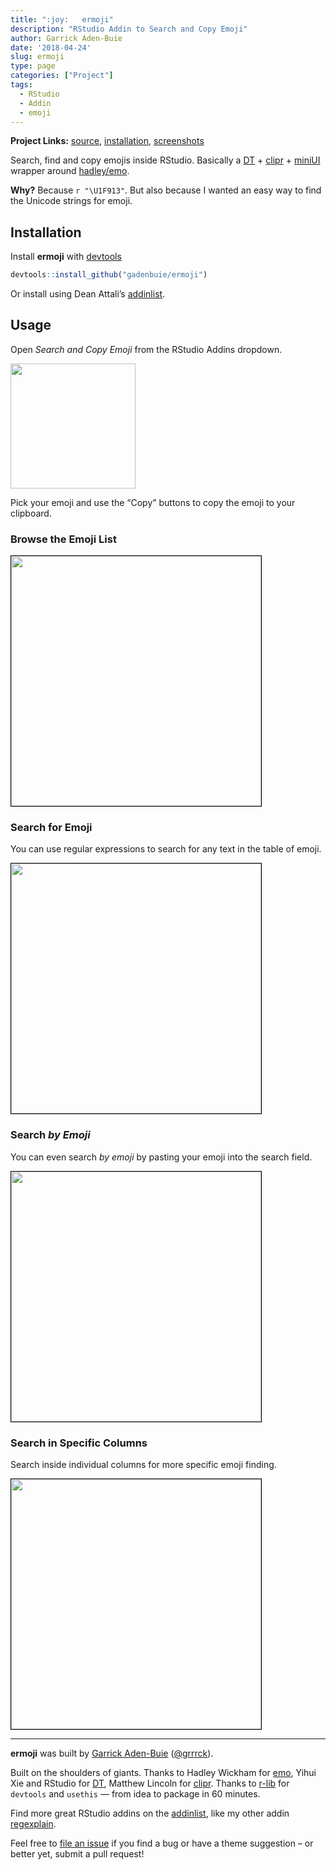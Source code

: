 ```yaml
---
title: ":joy:   ermoji"
description: "RStudio Addin to Search and Copy Emoji"
author: Garrick Aden-Buie
date: '2018-04-24'
slug: ermoji
type: page
categories: ["Project"]
tags:
  - RStudio
  - Addin
  - emoji
---
```


[ermoji-src]: https://github.com/gadenbuie/ermoji
[emo]: https://github.com/hadley/emo
[DT]: https://rstudio.github.io/DT
[clipr]: https://github.com/mdlincoln/clipr
[devtools]: https://github.com/r-lib/devtools
[miniUI]: http://shiny.rstudio.com/articles/gadget-ui.html
[addinlist]: https://github.com/daattali/addinslist

**Project Links:** [source][ermoji-src], [installation](#installation), [screenshots](#usage)

Search, find and copy emojis inside RStudio.
Basically a [DT] + [clipr] + [miniUI] wrapper around [hadley/emo][emo].

**Why?** Because `r "\U1F913"`. But also because I wanted an easy way to find the Unicode strings for emoji.

## Installation

Install **ermoji** with [devtools]

``` r
devtools::install_github("gadenbuie/ermoji")
```

Or install using Dean Attali's [addinlist].

## Usage

Open *Search and Copy Emoji* from the RStudio Addins dropdown.

<img src="/images/project/ermoji/addins-list.png" width="200px">

Pick your emoji and use the "Copy" buttons to copy the emoji to your clipboard.

### Browse the Emoji List

<img src="/images/project/ermoji/example-browse.png" width="400px" style="border: solid 1px black">

### Search for Emoji

You can use regular expressions to search for any text in the table of emoji.

<img src="/images/project/ermoji/example-global-search.png" width="400px" style="border: solid 1px black">

### Search *by Emoji*

You can even search *by emoji* by pasting your emoji into the search field.

<img src="/images/project/ermoji/example-emoji-search.png" width="400px" style="border: solid 1px black">

### Search in Specific Columns

Search inside individual columns for more specific emoji finding.

<img src="/images/project/ermoji/example-column-search.png" width="400px" style="border: solid 1px black">

***

**ermoji** was built by [Garrick Aden-Buie](https://www.garrickadenbuie.com) ([&commat;grrrck](https://twitter.com/grrrck)).

Built on the shoulders of giants. Thanks to Hadley Wickham for [emo], Yihui Xie and RStudio for [DT], Matthew Lincoln for [clipr]. Thanks to [r-lib](https://github.com/r-lib) for `devtools` and `usethis` — from idea to package in 60 minutes.

Find more great RStudio addins on the [addinlist], like my other addin [regexplain](https://github.com/gadenbuie/regexplain).

Feel free to [file an issue](https://github.com/gadenbuie/ermoji/issues) if you find a bug or have a theme suggestion -- or better yet, submit a pull request!
